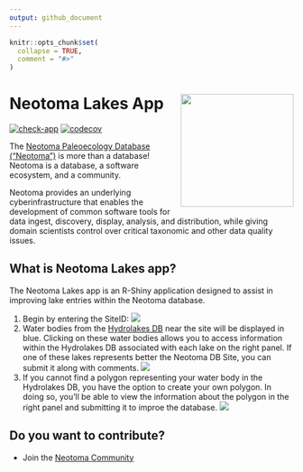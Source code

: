 ```yaml
---
output: github_document
---
```


<!-- README.md is generated from README.Rmd. Please edit that file -->

```r
knitr::opts_chunk$set(
  collapse = TRUE,
  comment = "#>"
)
```

# Neotoma Lakes App <img src="www/neotomalakes_logo.png" align="right" height="200" />

<!-- badges: start -->
[![check-app](https://github.com/flor14/neotoma-lakes/actions/workflows/check-app.yaml/badge.svg)](https://github.com/flor14/neotoma-lakes/actions/workflows/check-app.yaml)
[![codecov](https://codecov.io/gh/flor14/neotoma-lakes/branch/main/graph/badge.svg)](https://codecov.io/gh/flor14/neotoma-lakes)
<!-- badges: end -->

The [Neotoma Paleoecology Database (“Neotoma”)](https://www.neotomadb.org/) is
more than a database! Neotoma is a database, a software ecosystem, and a community.

Neotoma provides an underlying cyberinfrastructure that enables the development
of common software tools for data ingest, discovery, display, analysis, and
distribution, while giving domain scientists control over critical taxonomic 
and other data quality issues.

## What is Neotoma Lakes app?

The Neotoma Lakes app is an R-Shiny application designed to assist in improving
lake entries within the Neotoma database.

1. Begin by entering the SiteID:
![](www/siteid_screen.png)
2. Water bodies from the [Hydrolakes DB](https://wp.geog.mcgill.ca/hydrolab/hydrolakes/) near the site will be displayed in blue. 
Clicking on these water bodies allows you to access information within 
the Hydrolakes DB associated with each lake on the right panel. If one of these
lakes represents better the Neotoma DB Site, you can submit it along with comments.
![](www/hydrolakes_screen.png)
3. If you cannot find a polygon representing your water body in the Hydrolakes
DB, you have the option to create your own polygon. In doing so, you'll be able 
to view the information about the polygon in the right panel and submitting it
to improe the database.
![](www/create_poly_screen.png)

## Do you want to contribute?

- Join the [Neotoma Community](https://www.neotomadb.org/about/join-the-neotoma-community)


